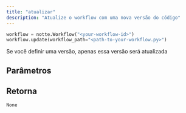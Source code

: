 ```yaml
---
title: "atualizar"
description: "Atualize o workflow com uma nova versão do código"
---
```




```python
workflow = notte.Workflow("<your-workflow-id>")
workflow.update(workflow_path="<path-to-your-workflow.py>")
```

Se você definir uma versão, apenas essa versão será atualizada


## Parâmetros

<ParamField path="workflow_path" type="str" required>
</ParamField>

<ParamField path="version" type="UnionType[str, None]" default="None">
</ParamField>

## Retorna

`None`
